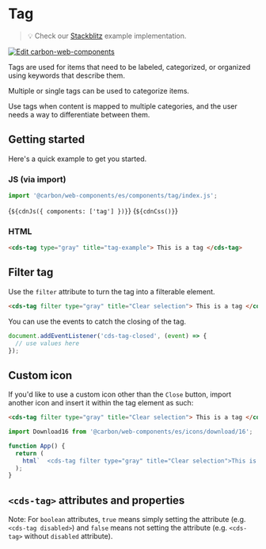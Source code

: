 
<Meta of={TagStories} /> 

# Tag

> 💡 Check our
> [Stackblitz](https://stackblitz.com/github/carbon-design-system/carbon-for-ibm-dotcom/tree/main/packages/web-components/examples/stackblitz/basic/components/tag)
> example implementation.

[![Edit carbon-web-components](https://developer.stackblitz.com/img/open_in_stackblitz.svg)](https://stackblitz.com/github/carbon-design-system/carbon-for-ibm-dotcom/tree/main/packages/carbon-web-components/examples/stackblitz/basic/components/tag)

Tags are used for items that need to be labeled, categorized, or organized using
keywords that describe them.

Multiple or single tags can be used to categorize items.

Use tags when content is mapped to multiple categories, and the user needs a way
to differentiate between them.

## Getting started

Here's a quick example to get you started.

### JS (via import)

```javascript
import '@carbon/web-components/es/components/tag/index.js';
```

<Markdown>{`${cdnJs({ components: ['tag'] })}`}</Markdown>
<Markdown>{`${cdnCss()}`}</Markdown>

### HTML

```html
<cds-tag type="gray" title="tag-example"> This is a tag </cds-tag>
```

## Filter tag

Use the `filter` attribute to turn the tag into a filterable element.

```html
<cds-tag filter type="gray" title="Clear selection"> This is a tag </cds-tag>
```

You can use the events to catch the closing of the tag.

```js
document.addEventListener('cds-tag-closed', (event) => {
  // use values here
});
```

## Custom icon

If you'd like to use a custom icon other than the `Close` button, import another
icon and insert it within the tag element as such:

```html
<cds-tag filter type="gray" title="Clear selection"> This is a tag </cds-tag>
```

```javascript
import Download16 from '@carbon/web-components/es/icons/download/16';

function App() {
  return (
    html`  <cds-tag filter type="gray" title="Clear selection">This is a tag ${Download16({ slot: 'icon' })}</cds-tag>`
  );
}
```

## `<cds-tag>` attributes and properties

Note: For `boolean` attributes, `true` means simply setting the attribute (e.g.
`<cds-tag disabled>`) and `false` means not setting the attribute (e.g.
`<cds-tag>` without `disabled` attribute).

<ArgsTable of="cds-tag" />
